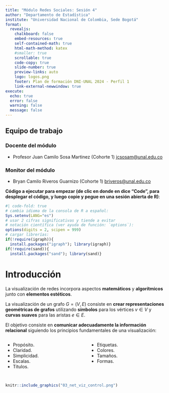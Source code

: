 ```yaml
---
title: "Módulo Redes Sociales: Sesión 4"
author: "Departamento de Estadística"
institute: "Universidad Nacional de Colombia, Sede Bogotá"
format:
  revealjs: 
    chalkboard: false
    embed-resources: true
    self-contained-math: true
    html-math-method: katex
    #smaller: true
    scrollable: true
    code-copy: true
    slide-number: true
    preview-links: auto
    logo: logos.png
    footer: Plan de formación DNI-UNAL 2024 - Perfil 1
    link-external-newwindow: true
execute:
  echo: true
  error: false
  warning: false
  message: false
---
```


## Equipo de trabajo {.smaller}

### Docente del módulo

- Profesor Juan Camilo Sosa Martinez (Cohorte 1) <jcsosam@unal.edu.co>


### Monitor del módulo

- Bryan Camilo Riveros Guarnizo (Cohorte 1) <briveros@unal.edu.co>

**Código a ejecutar para empezar (de clic en donde en dice "Code", para desplegar el código, y luego copie y pegue en una sesión abierta de R)**:

```r
#| code-fold: true
# cambia idioma de la consola de R a español:
Sys.setenv(LANG="es")
# usar 2 cifras significativas y tiende a evitar 
# notación científica (ver ayuda de función: `options`): 
options(digits = 2, scipen = 999) 
# cargar librerías: 
if(!require(igraph)){
  install.packages("igraph"); library(igraph)}
if(!require(sand)){
  install.packages("sand"); library(sand)}
```


# Introducción {.smaller}

La visualización de redes incorpora aspectos **matemáticos** y **algorítmicos** junto con **elementos estéticos**.

La visualización de un grafo $G=(V,E)$ consiste en **crear representaciones geométricas de grafos** utilizando **símbolos** para los vértices $v \in V$ y **curvas suaves** para las aristas $e \in E$.

El objetivo consiste en **comunicar adecuadamente la información relacional** siguiendo los principios fundamentales de una visualización:

:::: {.columns}

::: {.column width="50%"}
- Propósito.
- Claridad.
- Simplicidad.
- Escalas.
- Títulos.
:::

::: {.column width="50%"}
- Etiquetas.
- Colores.
- Tamaños.
- Formas.

:::

::::

## 

```r
knitr::include_graphics("03_net_viz_control.png")
```




